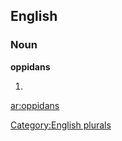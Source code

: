 ==English==

===Noun===
'''oppidans'''

# {{plural of|[[oppidan]]}}

[[Category:English plurals]]

[[ar:oppidans]]